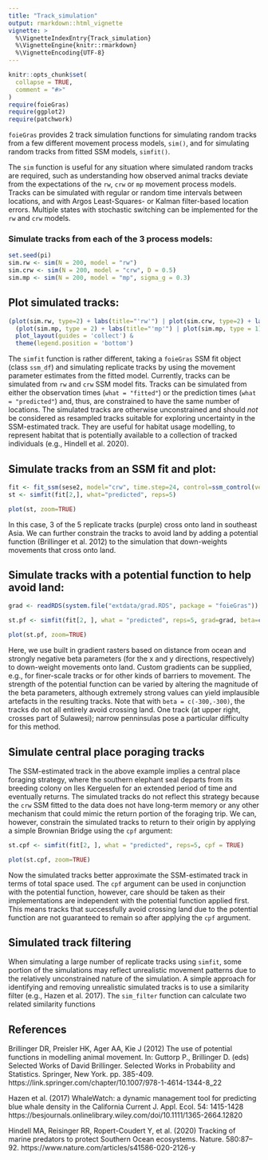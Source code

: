 ```yaml
---
title: "Track_simulation"
output: rmarkdown::html_vignette
vignette: >
  %\VignetteIndexEntry{Track_simulation}
  %\VignetteEngine{knitr::rmarkdown}
  %\VignetteEncoding{UTF-8}
---
```


```r
knitr::opts_chunk$set(
  collapse = TRUE,
  comment = "#>"
)
require(foieGras)
require(ggplot2)
require(patchwork)
```
`foieGras` provides 2 track simulation functions for simulating random tracks from a few different movement process models, `sim()`, and for simulating random tracks from fitted SSM models, `simfit()`. 

The `sim` function is useful for any situation where simulated random tracks are required, such as understanding how observed animal tracks deviate from the expectations of the `rw`, `crw` or `mp` movement process models. Tracks can be simulated with regular or random time intervals between locations, and with Argos Least-Squares- or Kalman filter-based location errors. Multiple states with stochastic switching can be implemented for the `rw` and `crw` models.

### Simulate tracks from each of the 3 process models:
```r
set.seed(pi)
sim.rw <- sim(N = 200, model = "rw")
sim.crw <- sim(N = 200, model = "crw", D = 0.5)
sim.mp <- sim(N = 200, model = "mp", sigma_g = 0.3)
```

## Plot simulated tracks:
```r
(plot(sim.rw, type=2) + labs(title="'rw'") | plot(sim.crw, type=2) + labs(title="'crw'")) / 
  (plot(sim.mp, type = 2) + labs(title="'mp'") | plot(sim.mp, type = 1)) + 
  plot_layout(guides = 'collect') & 
  theme(legend.position = 'bottom')
```

The `simfit` function is rather different, taking a `foieGras` SSM fit object (class `ssm_df`) and simulating replicate tracks by using the movement parameter estimates from the fitted model. Currently, tracks can be simulated from `rw` and `crw` SSM model fits. Tracks can be simulated from either the observation times (`what = "fitted"`) or the prediction times (`what = "predicted"`) and, thus, are constrained to have the same number of locations. The simulated tracks are otherwise unconstrained and should *not* be considered as resampled tracks suitable for exploring uncertainty in the SSM-estimated track. They are useful for habitat usage modelling, to represent habitat that is potentially available to a collection of tracked individuals (e.g., Hindell et al. 2020). 

## Simulate tracks from an SSM fit and plot:
```r
fit <- fit_ssm(sese2, model="crw", time.step=24, control=ssm_control(verbose=0))
st <- simfit(fit[2,], what="predicted", reps=5)

plot(st, zoom=TRUE)
```

In this case, 3 of the 5 replicate tracks (purple) cross onto land in southeast Asia. We can further constrain the tracks to avoid land by adding a potential function (Brillinger et al. 2012) to the simulation that down-weights movements that cross onto land. 

## Simulate tracks with a potential function to help avoid land:
```r
grad <- readRDS(system.file("extdata/grad.RDS", package = "foieGras"))

st.pf <- simfit(fit[2, ], what = "predicted", reps=5, grad=grad, beta=c(-300,-300))

plot(st.pf, zoom=TRUE)
```

Here, we use built in gradient rasters based on distance from ocean and strongly negative beta parameters (for the x and y directions, respectively) to down-weight movements onto land. Custom gradients can be supplied, e.g., for finer-scale tracks or for other kinds of barriers to movement. The strength of the potential function can be varied by altering the magnitude of the beta parameters, although extremely strong values can yield implausible artefacts in the resulting tracks. Note that with `beta = c(-300,-300)`, the tracks do not all entirely avoid crossing land. One track (at upper right, crosses part of Sulawesi); narrow penninsulas pose a particular difficulty for this method.

## Simulate central place poraging tracks
The SSM-estimated track in the above example implies a central place foraging strategy, where the southern elephant seal departs from its breeding colony on Iles Kerguelen for an extended period of time and eventually returns. The simulated tracks do not reflect this strategy because the `crw` SSM fitted to the data does not have long-term memory or any other mechanism that could mimic the return portion of the foraging trip. We can, however, constrain the simulated tracks to return to their origin by applying a simple Brownian Bridge using the `cpf` argument:
```r
st.cpf <- simfit(fit[2, ], what = "predicted", reps=5, cpf = TRUE)

plot(st.cpf, zoom=TRUE)
```

Now the simulated tracks better approximate the SSM-estimated track in terms of total space used. The `cpf` argument can be used in conjunction with the potential function, however, care should be taken as their implementations are independent with the potential function applied first. This means tracks that successfully avoid crossing land due to the potential function are not guaranteed to remain so after applying the `cpf` argument.

## Simulated track filtering
When simulating a large number of replicate tracks using `simfit`, some portion of the simulations may reflect unrealistic movement patterns due to the relatively unconstrained nature of the simulation. A simple approach for identifying and removing unrealistic simulated tracks is to use a similarity filter (e.g., Hazen et al. 2017). The `sim_filter` function can calculate two related similarity functions



## References
Brillinger DR, Preisler HK, Ager AA, Kie J (2012) The use of potential functions in modelling animal movement. In: Guttorp P., Brillinger D. (eds) Selected Works of David Brillinger. Selected Works in Probability and Statistics. Springer, New York. pp. 385-409. https://link.springer.com/chapter/10.1007/978-1-4614-1344-8_22

Hazen et al. (2017) WhaleWatch: a dynamic management tool for predicting blue whale density in the California Current J. Appl. Ecol. 54: 1415-1428 https://besjournals.onlinelibrary.wiley.com/doi/10.1111/1365-2664.12820

Hindell MA, Reisinger RR, Ropert-Coudert Y, et al. (2020) Tracking of marine predators to protect Southern Ocean ecosystems. Nature. 580:87–92. https://www.nature.com/articles/s41586-020-2126-y